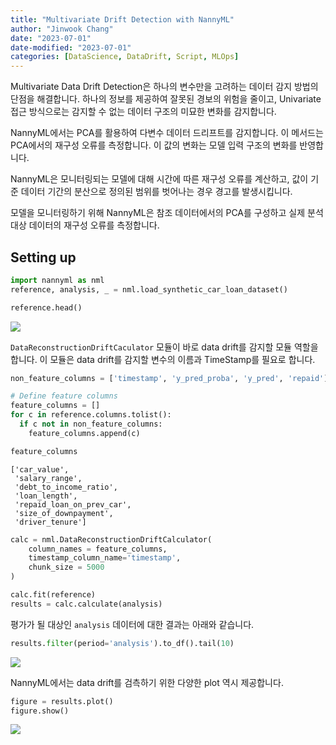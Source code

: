 ```yaml
---
title: "Multivariate Drift Detection with NannyML"
author: "Jinwook Chang"
date: "2023-07-01"
date-modified: "2023-07-01"
categories: [DataScience, DataDrift, Script, MLOps]
---
```




Multivariate Data Drift Detection은 하나의 변수만을 고려하는 데이터 감지 방법의 단점을 해결합니다. 하나의 정보를 제공하여 잘못된 경보의 위험을 줄이고, Univariate 접근 방식으로는 감지할 수 없는 데이터 구조의 미묘한 변화를 감지합니다.

NannyML에서는 PCA를 활용하여 다변수 데이터 드리프트를 감지합니다. 이 메서드는 PCA에서의 재구성 오류를 측정합니다. 이 값의 변화는 모델 입력 구조의 변화를 반영합니다.

NannyML은 모니터링되는 모델에 대해 시간에 따른 재구성 오류를 계산하고, 값이 기준 데이터 기간의 분산으로 정의된 범위를 벗어나는 경우 경고를 발생시킵니다.

모델을 모니터링하기 위해 NannyML은 참조 데이터에서의 PCA를 구성하고 실제 분석 대상 데이터의 재구성 오류를 측정합니다.

## Setting up



```python
import nannyml as nml
reference, analysis, _ = nml.load_synthetic_car_loan_dataset()
```


```python
reference.head()
```

![](data_sample.png)




`DataReconstructionDriftCaculator` 모듈이 바로 data drift를 감지할 모듈 역할을 합니다. 이 모듈은 data drift를 감지할 변수의 이름과 TimeStamp를 필요로 합니다.


```python
non_feature_columns = ['timestamp', 'y_pred_proba', 'y_pred', 'repaid']

# Define feature columns
feature_columns = []
for c in reference.columns.tolist():
  if c not in non_feature_columns:
    feature_columns.append(c)

feature_columns
```




    ['car_value',
     'salary_range',
     'debt_to_income_ratio',
     'loan_length',
     'repaid_loan_on_prev_car',
     'size_of_downpayment',
     'driver_tenure']




```python
calc = nml.DataReconstructionDriftCalculator(
    column_names = feature_columns,
    timestamp_column_name='timestamp',
    chunk_size = 5000
)

calc.fit(reference)
results = calc.calculate(analysis)
```

평가가 될 대상인 `analysis` 데이터에 대한 결과는 아래와 같습니다.


```python
results.filter(period='analysis').to_df().tail(10)
```

![](analysis_result.png)

NannyML에서는 data drift를 검측하기 위한 다양한 plot 역시 제공합니다.

```python
figure = results.plot()
figure.show()
```

![](plot.png)